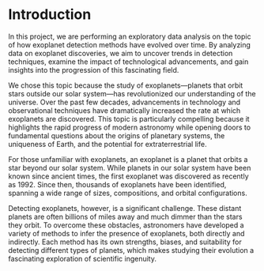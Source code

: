 # Introduction
In this project, we are performing an exploratory data analysis on the topic of how exoplanet detection methods have evolved over time. By analyzing data on exoplanet discoveries, we aim to uncover trends in detection techniques, examine the impact of technological advancements, and gain insights into the progression of this fascinating field.

We chose this topic because the study of exoplanets—planets that orbit stars outside our solar system—has revolutionized our understanding of the universe. Over the past few decades, advancements in technology and observational techniques have dramatically increased the rate at which exoplanets are discovered. This topic is particularly compelling because it highlights the rapid progress of modern astronomy while opening doors to fundamental questions about the origins of planetary systems, the uniqueness of Earth, and the potential for extraterrestrial life.

For those unfamiliar with exoplanets, an exoplanet is a planet that orbits a star beyond our solar system. While planets in our solar system have been known since ancient times, the first exoplanet was discovered as recently as 1992. Since then, thousands of exoplanets have been identified, spanning a wide range of sizes, compositions, and orbital configurations.

Detecting exoplanets, however, is a significant challenge. These distant planets are often billions of miles away and much dimmer than the stars they orbit. To overcome these obstacles, astronomers have developed a variety of methods to infer the presence of exoplanets, both directly and indirectly. Each method has its own strengths, biases, and suitability for detecting different types of planets, which makes studying their evolution a fascinating exploration of scientific ingenuity.